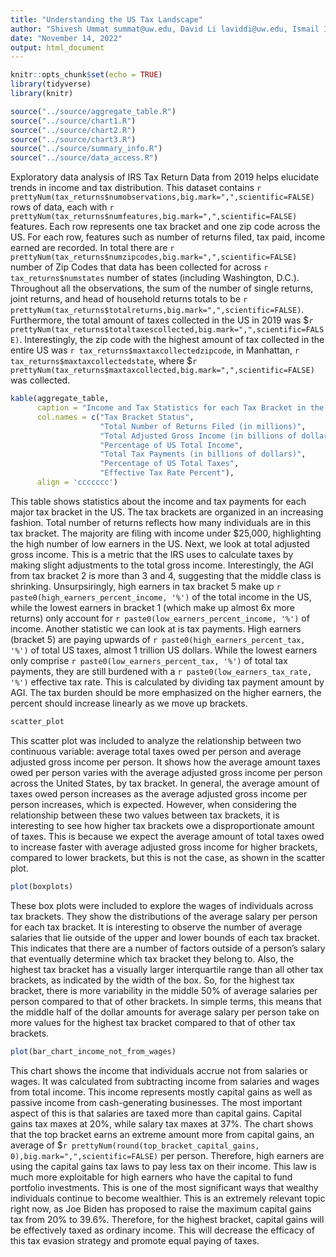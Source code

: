 ```yaml
---
title: "Understanding the US Tax Landscape"
author: "Shivesh Ummat summat@uw.edu, David Li laviddi@uw.edu, Ismail Ibrahim ishy206@uw.edu"
date: "November 14, 2022"
output: html_document
---
```


```r
knitr::opts_chunk$set(echo = TRUE)
library(tidyverse)
library(knitr)
```


```r
source("../source/aggregate_table.R")
source("../source/chart1.R")
source("../source/chart2.R")
source("../source/chart3.R")
source("../source/summary_info.R")
source("../source/data_access.R")
```

Exploratory data analysis of IRS Tax Return Data from 2019 helps elucidate trends in income and tax distribution. This dataset contains `r prettyNum(tax_returns$numobservations,big.mark=",",scientific=FALSE)` rows of data, each with `r prettyNum(tax_returns$numfeatures,big.mark=",",scientific=FALSE)` features. Each row represents one tax bracket and one zip code across the US. For each row, features such as number of returns filed, tax paid, income earned are recorded. In total there are `r prettyNum(tax_returns$numzipcodes,big.mark=",",scientific=FALSE)` number of Zip Codes that data has been collected for across `r tax_returns$numstates` number of states (including Washington, D.C.). Throughout all the observations,  the sum of the number of single returns, joint returns, and head of household returns totals to be `r prettyNum(tax_returns$totalreturns,big.mark=",",scientific=FALSE)`. Furthermore, the total amount of taxes collected in the US in 2019 was \$`r prettyNum(tax_returns$totaltaxescollected,big.mark=",",scientific=FALSE)`. Interestingly, the zip code with the highest amount of tax collected in the entire US was `r tax_returns$maxtaxcollectedzipcode`, in Manhattan, `r tax_returns$maxtaxcollectedstate`, where \$`r prettyNum(tax_returns$maxtaxcollected,big.mark=",",scientific=FALSE)` was collected. 

```r
kable(aggregate_table,
      caption = "Income and Tax Statistics for each Tax Bracket in the US",
      col.names = c("Tax Bracket Status",
                    "Total Number of Returns Filed (in millions)", 
                    "Total Adjusted Gross Income (in billions of dollars)", 
                    "Percentage of US Total Income", 
                    "Total Tax Payments (in billions of dollars)",
                    "Percentage of US Total Taxes",
                    "Effective Tax Rate Percent"),
      align = 'ccccccc')
```

This table shows statistics about the income and tax payments for each major tax bracket in the US. The tax brackets are organized in an increasing fashion. Total number of returns reflects how many individuals are in this tax bracket. The majority are filing with income under $25,000, highlighting the high number of low earners in the US. Next, we look at total adjusted gross income. This is a metric that the IRS uses to calculate taxes by making slight adjustments to the total gross income. Interestingly, the AGI from tax bracket 2 is more than 3 and 4, suggesting that the middle class is shrinking. Unsurpsiringly, high earners in tax bracket 5 make up `r paste0(high_earners_percent_income, '%')` of the total income in the US, while the lowest earners in bracket 1 (which make up almost 6x more returns) only account for `r paste0(low_earners_percent_income, '%')` of income. Another statistic we can look at is tax payments. High earners (bracket 5) are paying upwards of `r paste0(high_earners_percent_tax, '%')` of total US taxes, almost 1 trillion US dollars. While the lowest earners only comprise `r paste0(low_earners_percent_tax, '%')` of total tax payments, they are still burdened with a `r paste0(low_earners_tax_rate, '%')` effective tax rate. This is calculated by dividing tax payment amount by AGI. The tax burden should be more emphasized on the higher earners, the percent should increase linearly as we move up brackets.

```r
scatter_plot
```

This scatter plot was included to analyze the relationship between two 
continuous variable: average total taxes owed per person and average adjusted 
gross income per person. It shows how the average amount taxes owed per person
varies with the average adjusted gross income per person across the United
States, by tax bracket. In general, the average amount of taxes owed person 
increases as the average adjusted gross income per person increases, which is 
expected. However, when considering the relationship between these two values 
between tax brackets, it is interesting to see how higher tax brackets owe a
disproportionate amount of taxes. This is because we expect the average amount
of total taxes owed to increase faster with average adjusted gross income for 
higher brackets, compared to lower brackets, but this is not the case, as 
shown in the scatter plot.

```r
plot(boxplots)
```

These box plots were included to explore the wages of individuals across tax
brackets. They show the distributions of the average salary per person for each
tax bracket. It is interesting to observe the number of average salaries that
lie outside of the upper and lower bounds of each tax bracket. This indicates
that there are a number of factors outside of a person's salary that eventually
determine which tax bracket they belong to. Also, the highest tax bracket has a
visually larger interquartile range than all other tax brackets, as indicated by
the width of the box. So, for the highest tax bracket, there is more variability 
in the middle 50% of average salaries per person compared to that of other 
brackets. In simple terms, this means that the middle half of the dollar amounts 
for average salary per person take on more values for the highest tax bracket 
compared to that of other tax brackets.

```r
plot(bar_chart_income_not_from_wages)
```

This chart shows the income that individuals accrue not from salaries or wages. It was calculated from subtracting income from salaries and wages from total income. This income represents mostly capital gains as well as passive income from cash-generating businesses. The most important aspect of this is that salaries are taxed more than capital gains. Capital gains tax maxes at 20%, while salary tax maxes at 37%. The chart shows that the top bracket earns an extreme amount more from capital gains, an average of \$`r prettyNum(round(top_bracket_capital_gains, 0),big.mark=",",scientific=FALSE)` per person. Therefore, high earners are using the capital gains tax laws to pay less tax on their income. This law is much more exploitable for high earners who have the capital to fund portfolio investments. This is one of the most significant ways that wealthy individuals continue to become wealthier. This is an extremely relevant topic right now, as Joe Biden has proposed to raise the maximum capital gains tax from 20% to 39.6%. Therefore, for the highest bracket, capital gains will be effectively taxed as ordinary income. This will decrease the efficacy of this tax evasion strategy and promote equal paying of taxes.
